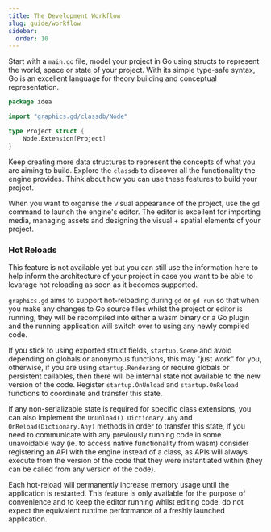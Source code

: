 ```yaml
---
title: The Development Workflow
slug: guide/workflow
sidebar:
  order: 10
---
```


Start with a `main.go` file, model your project in Go using structs to represent the
world, space or state of your project. With its simple type-safe syntax, Go is an
excellent language for theory building and conceptual representation.

```go
package idea

import "graphics.gd/classdb/Node"

type Project struct {
	Node.Extension[Project]
}
````

Keep creating more data structures to represent the concepts of what you are aiming to
build. Explore the `classdb` to discover all the functionality the engine provides.
Think about how you can use these features to build your project.

When you want to organise the visual appearance of the project, use the `gd` command to
launch the engine's editor. The editor is excellent for importing media, managing assets
and designing the visual + spatial elements of your project.


### Hot Reloads <Badge text="planned feature" variant="note" />
<Aside type="caution">
    This feature is not available yet but you can still use the information here to help inform
    the architecture of your project in case you want to be able to levarage hot reloading as
    soon as it becomes supported.
</Aside>

`graphics.gd` aims to support hot-reloading during `gd` or `gd run` so that when you
make any changes to Go source files whilst the project or editor is running, they will
be recompiled into either a wasm binary or a Go plugin and the running application will
switch over to using any newly compiled code.

If you stick to using exported struct fields, `startup.Scene` and avoid depending on
globals or anonymous functions, this may "just work" for you, otherwise, if you are using
`startup.Rendering` or require globals or persistent callables, then there will be internal
state not available to the new version of the code. Register `startup.OnUnload` and
`startup.OnReload` functions to coordinate and transfer this state.

If any non-serializable state is required for specific class extensions, you can also implement
the `OnUnload() Dictionary.Any` and `OnReload(Dictionary.Any)` methods in order to transfer
this state, if you need to communicate with any previously running code in some unavoidable way
(ie. to access native functionality from wasm) consider registering an API with the engine
instead of a class, as APIs will always execute from the version of the code that they were
instantiated within (they can be called from any version of the code).

Each hot-reload will permanently increase memory usage until the application is restarted.
This feature is only available for the purpose of convenience and to keep the editor running
whilst editing code, do not expect the equivalent runtime performance of a freshly launched application.

